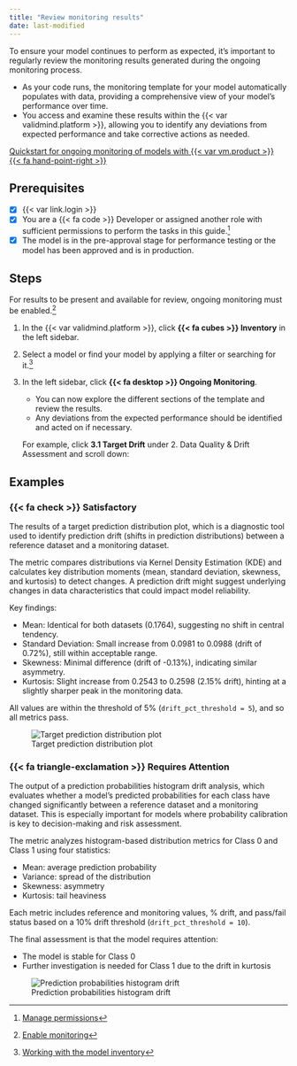 ```yaml
---
title: "Review monitoring results"
date: last-modified
---
```


To ensure your model continues to perform as expected, it's important to regularly review the monitoring results generated during the ongoing monitoring process. 

- As your code runs, the monitoring template for your model automatically populates with data, providing a comprehensive view of your model's performance over time. 
- You access and examine these results within the {{< var validmind.platform >}}, allowing you to identify any deviations from expected performance and take corrective actions as needed.


::: {.callout title="To try out monitoring, check out the code sample for ongoing monitoring of models."}
[Quickstart for ongoing monitoring of models with {{< var vm.product >}} {{< fa hand-point-right >}}](/notebooks/code_samples/ongoing_monitoring/quickstart_customer_churn_ongoing_monitoring.ipynb)
:::

::: {.attn}

## Prerequisites

- [x] {{< var link.login >}}
- [x] You are a [{{< fa code >}} Developer]{.bubble} or assigned another role with sufficient permissions to perform the tasks in this guide.[^1]
- [x] The model is in the pre-approval stage for performance testing or the model has been approved and is in production.

:::

## Steps 

::: {.callout}
For results to be present and available for review, ongoing monitoring must be enabled.[^2]
:::

1. In the {{< var validmind.platform >}}, click **{{< fa cubes >}} Inventory** in the left sidebar.

2. Select a model or find your model by applying a filter or searching for it.[^3]

3. In the left sidebar, click **{{< fa desktop >}} Ongoing Monitoring**. 
   
    - You can now explore the different sections of the template and review the results. 
    - Any deviations from the expected performance should be identified and acted on if necessary.

    For example, click **3.1 Target Drift** under 2. Data Quality & Drift Assessment and scroll down:

## Examples

### [{{< fa check >}} Satisfactory]{.bubble .green-bg}

:::: {.flex .flex-wrap .justify-around .w-100}

::: {.w-50-ns .pa2}


The results of a target prediction distribution plot, which is a diagnostic tool used to identify prediction drift (shifts in prediction distributions) between a reference dataset and a monitoring dataset.

The metric compares distributions via Kernel Density Estimation (KDE) and calculates key distribution moments (mean, standard deviation, skewness, and kurtosis) to detect changes. A prediction drift might suggest underlying changes in data characteristics that could impact model reliability.

Key findings:

- Mean: Identical for both datasets (0.1764), suggesting no shift in central tendency.
- Standard Deviation: Small increase from 0.0981 to 0.0988 (drift of 0.72%), still within acceptable range.
- Skewness: Minimal difference (drift of -0.13%), indicating similar asymmetry.
- Kurtosis: Slight increase from 0.2543 to 0.2598 (2.15% drift), hinting at a slightly sharper peak in the monitoring data.

All values are within the threshold of 5% (`drift_pct_threshold = 5`), and so all metrics pass.
:::

::: {.w-50-ns .pa2}
![Target prediction distribution plot](/guide/monitoring/distribution-of-reference-and-monitor-predictions-full.png){fig-alt="An image showing a target prediction distribution plot as explained in the text." .screenshot}
:::
 
::::

### [{{< fa triangle-exclamation >}} Requires Attention]{.bubble .yellow-bg}

:::: {.flex .flex-wrap .justify-around .w-100}

::: {.w-50-ns .pa2}

The output of a prediction probabilities histogram drift analysis, which evaluates whether a model’s predicted probabilities for each class have changed significantly between a reference dataset and a monitoring dataset. This is especially important for models where probability calibration is key to decision-making and risk assessment.

The metric analyzes histogram-based distribution metrics for Class 0 and Class 1 using four statistics:

- Mean: average prediction probability
- Variance: spread of the distribution
- Skewness: asymmetry
- Kurtosis: tail heaviness

Each metric includes reference and monitoring values, % drift, and pass/fail status based on a 10% drift threshold (`drift_pct_threshold = 10`).

The final assessment is that the model requires attention: 

- The model is stable for Class 0
- Further investigation is needed for Class 1 due to the drift in kurtosis

:::

::: {.w-50-ns .pa2}
![Prediction probabilities histogram drift](/guide/monitoring/prediction-probabilities-histogram-drift-full.png){fig-alt="An image showing sample monitoring results in the ValidMind Platform" .screenshot}
:::
 
::::



<!-- FOOTNOTES -->

[^1]: [Manage permissions](/guide/configuration/manage-permissions.qmd)

[^2]: [Enable monitoring](enable-monitoring.qmd)

[^3]: [Working with the model inventory](/guide/model-inventory/working-with-model-inventory.qmd#search-filter-and-sort-models)

